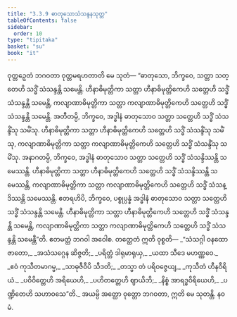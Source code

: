 ```yaml
---
title: "3.3.9 ဓာတုသောသံသန္ဒနသုတ္တ"
tableOfContents: false
sidebar:
  order: 10
type: "tipitaka"
basket: "su"
book: "it"
---
```



<DynamicBreadcrumb />

<Division number="78" book="it">

<Paragraph number="515" book="it">
ဝုတ္တဉှေတံ ဘဂဝတာ ဝုတ္တမရဟတာတိ မေ သုတံ—
</Paragraph>

<Paragraph number="516" book="it">
“ဓာတုသော, ဘိက္ခဝေ, သတ္တာ သတ္တေဟိ သဒ္ဓိံ သံသန္ဒန္တိ သမေန္တိ. ဟီနာဓိမုတ္တိကာ သတ္တာ ဟီနာဓိမုတ္တိကေဟိ သတ္တေဟိ သဒ္ဓိံ သံသန္ဒန္တိ သမေန္တိ, ကလျာဏာဓိမုတ္တိကာ သတ္တာ ကလျာဏာဓိမုတ္တိကေဟိ သတ္တေဟိ သဒ္ဓိံ သံသန္ဒန္တိ သမေန္တိ.
</Paragraph>

<Paragraph number="517" book="it">
အတီတမ္ပိ, ဘိက္ခဝေ, အဒ္ဓါနံ ဓာတုသောဝ သတ္တာ သတ္တေဟိ သဒ္ဓိံ သံသန္ဒိံသု သမိံသု. ဟီနာဓိမုတ္တိကာ သတ္တာ ဟီနာဓိမုတ္တိကေဟိ သတ္တေဟိ သဒ္ဓိံ သံသန္ဒိံသု သမိံသု, ကလျာဏာဓိမုတ္တိကာ သတ္တာ ကလျာဏာဓိမုတ္တိကေဟိ သတ္တေဟိ သဒ္ဓိံ သံသန္ဒိံသု သမိံသု.
</Paragraph>

<Paragraph number="518" book="it">
အနာဂတမ္ပိ, ဘိက္ခဝေ, အဒ္ဓါနံ ဓာတုသောဝ သတ္တာ သတ္တေဟိ သဒ္ဓိံ သံသန္ဒိဿန္တိ သမေဿန္တိ. ဟီနာဓိမုတ္တိကာ သတ္တာ ဟီနာဓိမုတ္တိကေဟိ သတ္တေဟိ သဒ္ဓိံ သံသန္ဒိဿန္တိ သမေဿန္တိ, ကလျာဏာဓိမုတ္တိကာ သတ္တာ ကလျာဏာဓိမုတ္တိကေဟိ သတ္တေဟိ သဒ္ဓိံ သံသန္ဒိဿန္တိ သမေဿန္တိ.
</Paragraph>

<Paragraph number="519" book="it">
ဧတရဟိပိ, ဘိက္ခဝေ, ပစ္စုပ္ပန္နံ အဒ္ဓါနံ ဓာတုသောဝ သတ္တာ သတ္တေဟိ သဒ္ဓိံ သံသန္ဒန္တိ သမေန္တိ. ဟီနာဓိမုတ္တိကာ သတ္တာ ဟီနာဓိမုတ္တိကေဟိ သတ္တေဟိ သဒ္ဓိံ သံသန္ဒန္တိ သမေန္တိ, ကလျာဏာဓိမုတ္တိကာ သတ္တာ ကလျာဏာဓိမုတ္တိကေဟိ သတ္တေဟိ သဒ္ဓိံ သံသန္ဒန္တိ သမေန္တီ”တိ. ဧတမတ္ထံ ဘဂဝါ အဝေါစ. တတ္ထေတံ ဣတိ ဝုစ္စတိ—
</Paragraph>

<Paragraph number="520" type="verses" book="it">
_“သံသဂ္ဂါ ဝနထော ဇာတော,_  
_အသံသဂ္ဂေန ဆိဇ္ဇတိ;_  
_ပရိတ္တံ ဒါရုမာရုယှ,_  
_ယထာ သီဒေ မဟဏ္ဏဝေ._  

</Paragraph>

<Paragraph number="521" type="verses" book="it">
_ဧဝံ ကုသီတမာဂမ္မ,_  
_သာဓုဇီဝီပိ သီဒတိ;_  
_တသ္မာ တံ ပရိဝဇ္ဇေယျ,_  
_ကုသီတံ ဟီနဝီရိယံ._  

</Paragraph>

<Paragraph number="522" type="verses" book="it">
_ပဝိဝိတ္တေဟိ အရိယေဟိ,_  
_ပဟိတတ္တေဟိ ဈာယိဘိ;_  
_နိစ္စံ အာရဒ္ဓဝိရိယေဟိ,_  
_ပဏ္ဍိတေဟိ သဟာဝသေ”တိ._  

</Paragraph>

<Paragraph number="523" book="it">
အယမ္ပိ အတ္ထော ဝုတ္တော ဘဂဝတာ, ဣတိ မေ သုတန္တိ.

</Paragraph>
</Division>

<Paragraph number="524" type="center" book="it">
နဝမံ.
</Paragraph>
